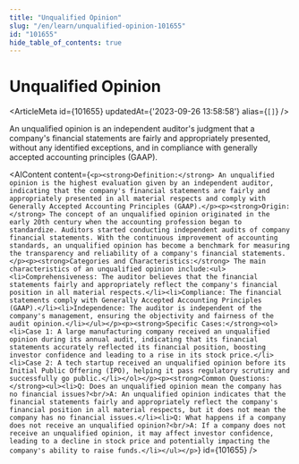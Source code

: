 ```yaml
---
title: "Unqualified Opinion"
slug: "/en/learn/unqualified-opinion-101655"
id: "101655"
hide_table_of_contents: true
---
```



# Unqualified Opinion

<ArticleMeta id={101655} updatedAt={'2023-09-26 13:58:58'} alias={`[]`} />
<div className='border-solid border-b border-t-0 my-4 border-[var(--ifm-color-gray-300)]' />

An unqualified opinion is an independent auditor's judgment that a company's financial statements are fairly and appropriately presented, without any identified exceptions, and in compliance with generally accepted accounting principles (GAAP).

<AIContent content={`<p><strong>Definition:</strong> An unqualified opinion is the highest evaluation given by an independent auditor, indicating that the company's financial statements are fairly and appropriately presented in all material respects and comply with Generally Accepted Accounting Principles (GAAP).</p><p><strong>Origin:</strong> The concept of an unqualified opinion originated in the early 20th century when the accounting profession began to standardize. Auditors started conducting independent audits of company financial statements. With the continuous improvement of accounting standards, an unqualified opinion has become a benchmark for measuring the transparency and reliability of a company's financial statements.</p><p><strong>Categories and Characteristics:</strong> The main characteristics of an unqualified opinion include:<ul><li>Comprehensiveness: The auditor believes that the financial statements fairly and appropriately reflect the company's financial position in all material respects.</li><li>Compliance: The financial statements comply with Generally Accepted Accounting Principles (GAAP).</li><li>Independence: The auditor is independent of the company's management, ensuring the objectivity and fairness of the audit opinion.</li></ul></p><p><strong>Specific Cases:</strong><ol><li>Case 1: A large manufacturing company received an unqualified opinion during its annual audit, indicating that its financial statements accurately reflected its financial position, boosting investor confidence and leading to a rise in its stock price.</li><li>Case 2: A tech startup received an unqualified opinion before its Initial Public Offering (IPO), helping it pass regulatory scrutiny and successfully go public.</li></ol></p><p><strong>Common Questions:</strong><ul><li>Q: Does an unqualified opinion mean the company has no financial issues?<br/>A: An unqualified opinion indicates that the financial statements fairly and appropriately reflect the company's financial position in all material respects, but it does not mean the company has no financial issues.</li><li>Q: What happens if a company does not receive an unqualified opinion?<br/>A: If a company does not receive an unqualified opinion, it may affect investor confidence, leading to a decline in stock price and potentially impacting the company's ability to raise funds.</li></ul></p>`} id={101655} />
